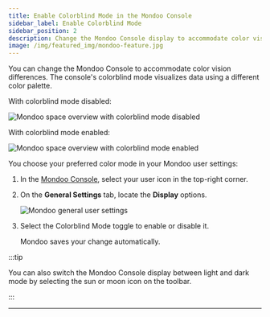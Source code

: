 ```yaml
---
title: Enable Colorblind Mode in the Mondoo Console
sidebar_label: Enable Colorblind Mode
sidebar_position: 2
description: Change the Mondoo Console display to accommodate color vision differences
image: /img/featured_img/mondoo-feature.jpg
---
```


You can change the Mondoo Console to accommodate color vision differences. The console's colorblind mode visualizes data using a different color palette.

With colorblind mode disabled:

![Mondoo space overview with colorblind mode disabled](/img/platform/maintain/user/full-color.png)

With colorblind mode enabled:

![Mondoo space overview with colorblind mode enabled](/img/platform/maintain/user/colorblind.png)

You choose your preferred color mode in your Mondoo user settings:

1. In the [Mondoo Console](https://console.mondoo.com), select your user icon in the top-right corner.

2. On the **General Settings** tab, locate the **Display** options.

   ![Mondoo general user settings](/img/platform/maintain/user/general.png)

3. Select the Colorblind Mode toggle to enable or disable it.

   Mondoo saves your change automatically.

:::tip

You can also switch the Mondoo Console display between light and dark mode by selecting the sun or moon icon on the toolbar.

:::

---
